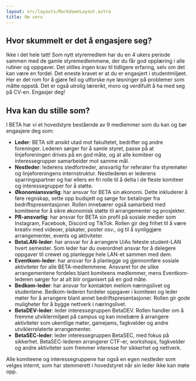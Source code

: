 ```yaml
---
layout: src/layouts/MarkdownLayout.astro
title: Om verv
---
```


## Hvor skummelt er det å engasjere seg?

Ikke i det hele tatt! Som nytt styremedlem har du en 4 ukers periode sammen med de gamle styremedlemmene, der du får god opplæring i alle rutiner og oppgaver. Det stilles ingen krav til tidligere erfaring, selv om det kan være en fordel. Det eneste kravet er at du er engasjert i studentmiljøet. Her er det rom for å gjøre feil og utforske nye løsninger på problemer som måtte oppstå. Det er også utrolig lærerikt, moro og verdifullt å ha med seg på CV-en. Engasjer deg!

## Hva kan du stille som?

I BETA har vi et hovedstyre bestående av 9 medlemmer som du kan og bør engasjere deg som:

- **Leder**: BETA sitt ansikt utad mot fakultetet, bedrifter og andre foreninger. Lederen sørger for å samle styret, passe på at linjeforeningen drives på en god måte, og at alle komiteer og interessegrupper samarbeider mot samme mål.
- **Nestleder**: lederens stedfortreder, ansvarlig for referater fra styremøter og linjeforeningens internstruktur. Nestlederen er lederens sparringspartner og har ellers en fri rolle til å delta i de fleste komiteer og interessegrupper for å støtte.
- **Økonomiansvarlig**: har ansvar for BETA sin økonomi. Dette inkluderer å føre regnskap, sette opp budsjett og sørge for betalinger fra bedriftspresentasjoner. Rollen innebærer også samarbeid med komiteene for å sikre økonomisk støtte til arrangementer og prosjekter.
- **PR-ansvarlig**: har ansvar for BETA sin profil på sosiale medier som Instagram, Facebook, Discord og TikTok. Rollen gir deg frihet til å være kreativ med videoer, plakater, poster osv., og til å synliggjøre arrangementer, events og aktiviteter.
- **BetaLAN-leder**: har ansvar for å arrangere UiAs feteste student-LAN hvert semester. Som leder har du overordnet ansvar for å delegere oppgaver til crewet og planlegge hele LAN-et sammen med dem.
- **Eventkom-leder**: har ansvar for å planlegge og gjennomføre sosiale aktiviteter for alle BETA-medlemmene. Ansvaret for de ulike arrangementene fordeles blant komiteens medlemmer, mens Eventkom-lederen sørger for at alt blir organisert på en god måte.
- **Bedkom-leder**: har ansvar for kontakten mellom næringslivet og studentene. Bedkom-lederen fordeler oppgaver i komiteen og leder møter for å arrangere blant annet bedriftspresentasjoner. Rollen gir gode muligheter for å bygge nettverk i næringslivet.
- **BetaDEV-leder**: leder interessegruppen BetaDEV. Rollen handler om å fremme utviklermiljøet på campus og kan innebære å arrangere aktiviteter som ukentlige møter, gamejams, fagkvelder og andre utviklerrelaterte arrangementer.
- **BetaSEC-leder**: leder interessegruppen BetaSEC, med fokus på sikkerhet. BetaSEC-lederen arrangerer CTF-er, workshops, fagkvelder og andre aktiviteter som fremmer interesse for sikkerhet og nettverk.

Alle komiteene og interessegruppene har også en egen nestleder som velges internt, som har stemmerett i hovedstyret når sin leder ikke kan møte opp.

